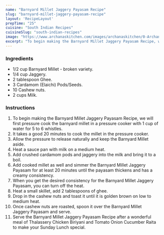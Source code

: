 ---
name: "Barnyard Millet Jaggery Payasam Recipe"
slug: "barnyard-millet-jaggery-payasam-recipe"
layout: 'RecipeLayout'
prepTime: "25"
cuisine: "South Indian Recipes"
cuisineSlug: "south-indian-recipes"
image: "https://www.archanaskitchen.com/images/archanaskitchen/0-Archanas-Kitchen-Recipes/2018/July-25/Jhangora_ki_Kheer_Barnyard_Millet_Kheer_Recipe-4_1600.jpg"
excerpt: "To begin making the Barnyard Millet Jaggery Payasam Recipe, we will first pressure cook the barnyard millet in a pressure cooker with 1 cup of water for 5 to 6 whistles"
---

### Ingredients

- 1/2 cup Barnyard Millet - broken variety.
- 1/4 cup Jaggery.
- 2 tablespoon Ghee.
- 3 Cardamom (Elaichi) Pods/Seeds.
- 10 Cashew nuts.
- 2 cups Milk.

### Instructions

1. To begin making the Barnyard Millet Jaggery Payasam Recipe, we will first pressure cook the barnyard millet in a pressure cooker with 1 cup of water for 5 to 6 whistles.
1. It takes a good 20 minutes to cook the millet in the pressure cooker.
1. Allow the pressure to release naturally and keep the Barnyard Millet aside.
1. Heat a sauce pan with milk on a medium heat.
1. Add crushed cardamom pods and jaggery into the milk and bring it to a boil.
1. Add cooked millet as well and simmer the Barnyard Millet Jaggery Payasam for at least 20 minutes until the payasam thickens and has a creamy consistency.
1. When you get the desired consistency for the Barnyard Millet Jaggery Payasam, you can turn off the heat.
1. Heat a small skillet, add 2 tablespoons of ghee.
1. Drop in the cashew nuts and toast it until it is golden brown on low to medium heat.
1. Once cashew nuts are roasted, spoon it over the Barnyard Millet Jaggery Payasam and serve.
1. Serve the Barnyard Millet Jaggery Payasam Recipe after a wonderful meal of Thalassery Chicken Biriyani and Tomato Onion Cucumber Raita to make your Sunday Lunch special.
